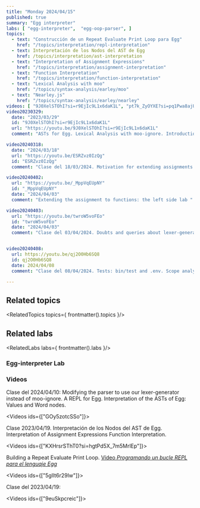 ```yaml
---
title: "Monday 2024/04/15"
published: true
summary: "Egg interpreter"
labs: [ "egg-interpreter",  "egg-oop-parser", ]
topics: 
  - text: "Construcción de un Repeat Evaluate Print Loop para Egg"
    href: "/topics/interpretation/repl-interpretation"
  - text: Interpretación de los Nodos del AST de Egg
    href: /topics/interpretation/ast-interpretation
  - text: "Interpretation of Assignment Expressions"
    href: "/topics/interpretation/assignment-interpretation"
  - text: "Function Interpretation"
    href: "/topics/interpretation/function-interpretation"
  - text: "Lexical Analysis with moo"
    href: "/topics/syntax-analysis/earley/moo"
  - text: "Nearley.js"
    href: "/topics/syntax-analysis/earley/nearley"
videos: [ "9J0XelSTOhI?si=r9EjIc9L1x6daK1L", "pt7k_ZyOYXE?si=pq1Pwa8ajUqJVioz", "Y7f87gn8B3s?si=LZbezF1AxcZmyyr_", "kbSFcqni__0?si=WVkTrYLf7YN7HSNH"]
video20230329:
  date: "2023/03/29"
  id: "9J0XelSTOhI?si=r9EjIc9L1x6daK1L"
  url: "https://youtu.be/9J0XelSTOhI?si=r9EjIc9L1x6daK1L"
  comment: "ASTs for Egg. Lexical Analysis with moo-ignore. Introduction to Nearley.js"

video20240318: 
  date: "2024/03/18"
  url: "https://youtu.be/ESRZvz0IzQg"
  id: "ESRZvz0IzQg"
  comment: "Clase del 18/03/2024. Motivation for extending assignments so that on the left-side we can modify functions" 

video20240402:
  url: "https://youtu.be/_MppVqEUpNY"
  id: "_MppVqEUpNY"
  date: "2024/04/03"
  comment: "Extending the assignment to functions: the left side lab "

video20240403:
  url: "https://youtu.be/twroW5voFEo"
  id: "twroW5voFEo"
  date: "2024/04/03"
  comment: "Clase del 03/04/2024. Doubts and queries about lexer-generator. The FunctionObject class. Callable instances. First steps on the assign function"


video20240408:
  url: https://youtu.be/qj2O0Hb6SQ8
  id: qj2O0Hb6SQ8
  date: 2024/04/08
  comment: "Clase del 08/04/2024. Tests: bin/test and .env. Scope analysis and the left side of an assignment. The assign function. Performance of the assign function"

---
```


## Related topics

<RelatedTopics topics={ frontmatter().topics }/>

## Related labs

<RelatedLabs labs={ frontmatter().labs }/>


### Egg-interpreter Lab

### Videos

Clase del 2024/04/10: Modifying the parser to use our lexer-generator instead of moo-ignore.
A REPL for Egg. Interpretation of the ASTs of Egg: Values and Word nodes.

<Videos ids={["GOy5zotcSSo"]}></Videos>

Clase 2023/04/19. Interpretación de los Nodos del AST de Egg. Interpretation of Assignment Expressions
Function Interpretation. 

<Videos ids={["KXHrsrSThT0?si=hgtPd5X_7m5MrlEp"]}></Videos>

Building a Repeat Evaluate Print Loop. [Vídeo *Programando un bucle REPL para el lenguaje Egg*](https://youtu.be/5gIlt6r29lw)

  <Videos ids={["5gIlt6r29lw"]}></Videos>


Clase del 2023/04/19:

<Videos ids={["9euSkpcreic"]}></Videos>

